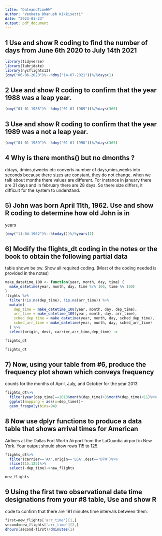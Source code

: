 ```yaml
---
title: "DateandTimeHW"
author: "Venkata Dhanush Kikkisetti"
date: "2023-01-23"
output: pdf_document
---
```


## 1  Use and show R coding to find the number of days from June 6th 2020 to July 14th 2021  
```r
library(tidyverse)
library(lubridate)
library(nycflights13)
(dmy("06-06-2020")%--%dmy("14-07-2021"))%/%days(1)
```

## 2 Use and show R coding to confirm that the year 1988 was a leap year.
```r
(dmy("01-01-1988")%--%dmy("01-01-1989"))%/%days(366)
```
## 3 Use and show R coding to confirm that the year 1989 was a not a leap year.
```r
(dmy("01-01-1989")%--%dmy("01-01-1990"))%/%days(365)
```

## 4 Why is there months() but no dmonths ? 

ddays, dmins,dweeks etc converts number of days,mins,weeks into seconds because there sizes are constant, they do not change. when we talk about months there values are different. For instance in january there are 31 days and in february there are 28 days. So there size differs, it difficult for the system to understand.  

## 5) John was born April 11th, 1962. Use and show R coding to determine how old John is in 
years
```r
(dmy("11-04-1962")%--%today())%/%years(1)
```

## 6) Modify the flights_dt coding in the notes or the book to obtain the following partial data 
table shown below.  Show all required coding. (Most of the coding needed is provided in the 
notes)  

```r
make_datetime_100 <- function(year, month, day, time) {
  make_datetime(year, month, day, time %/% 100, time %% 100)
}
flights %>% 
  filter(!is.na(dep_time), !is.na(arr_time)) %>% 
  mutate(
    dep_time = make_datetime_100(year, month, day, dep_time),
    arr_time = make_datetime_100(year, month, day, arr_time),
    sched_dep_time = make_datetime(year, month, day, sched_dep_time),
    sched_arr_time = make_datetime(year, month, day, sched_arr_time)
  ) %>% 
  select(origin, dest, carrier,arr_time,dep_time) ->

flights_dt

flights_dt
```


## 7) Now, using your table from #6, produce the frequency plot shown which conveys frequency 
counts for the months of April, July, and October for the year 2013
```r
flights_dt%>%
  filter(year(dep_time)==2013&month(dep_time)>3&month(dep_time)<11)%>%
  ggplot(mapping = aes(x=dep_time))+
  geom_freqpoly(bins=94)

```
## 8 Now use dplyr functions to produce a data table that shows arrival times for American 
Airlines at the Dallas Fort Worth Airport from the LaGuardia airport in New York. Your output 
should show rows 115 to 125.  

```r
flights_dt%>%
  filter(carrier=='AA',origin=='LGA',dest=='DFW')%>%
  slice(115:125)%>%
  select(-dep_time)->new_flights

new_flights
```
## 9 Using the first two observational date time designations from your #8 table, Use and show R 
code to confirm that there are 181 minutes time intervals between them.  

```r
first=new_flights['arr_time'][1,]
second=new_flights['arr_time'][2,]
dhours(second-first)/dminutes(1)
```


